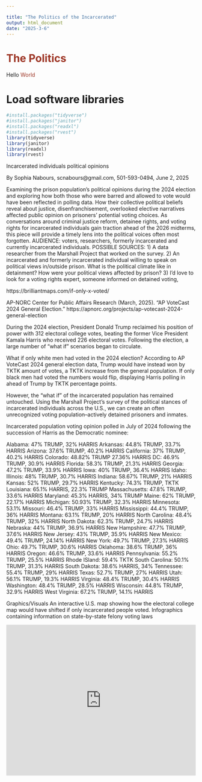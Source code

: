 ```yaml
---

title: "The Politics of the Incarcerated"
output: html_document
date: "2025-3-6"
---
```


<style>
  .color{
  color:#9d3525;
}
</style>

<h1 class="color">The Politics</h1>

<p> Hello <span class="color">World</span><p>

# Load software libraries
```r
#install.packages("tidyverse")
#install.packages("janitor")
#install.packages("readxl")
#install.packages("rvest")
library(tidyverse)
library(janitor)
library(readxl)
library(rvest)

```
Incarcerated individuals political opinions


By Sophia Nabours, scnabours@gmail.com, 501-593-0494, June 2, 2025

Examining the prison population’s political opinions during the 2024 election and exploring how both those who were barred and allowed to vote would have been reflected in polling data. How their collective political beliefs reveal about justice, disenfranchisement, overlooked elective narratives affected public opinion on prisoners’ potential voting choices. 
As conversations around criminal justice reform, detainee rights, and voting rights for incarcerated individuals gain traction ahead of the 2026 midterms, this piece will provide a timely lens into the political voices often most forgotten.
AUDIENCE: voters, researchers, formerly incarcerated and currently incarcerated individuals.
POSSIBLE SOURCES: 1) A data researcher from the Marshall Project that worked on the survey. 2) An incarcerated and formerly incarcerated individual willing to speak on political views in/outside prison. What is the political climate like in detainment? How were your political views affected by prison? 3) I’d love to look for a voting rights expert, someone informed on detained voting, 

https://brilliantmaps.com/if-only-x-voted/

AP-NORC Center for Public Affairs Research (March, 2025). “AP VoteCast 2024 General Election.” https://apnorc.org/projects/ap-votecast-2024-general-election


During the 2024 election, President Donald Trump reclaimed his position of power with 312 electoral college votes, beating the former Vice President Kamala Harris who received 226 electoral votes. Following the election, a large number of “what if” scenarios began to circulate. 

What if only white men had voted in the 2024 election? According to AP VoteCast 2024 general election data, Trump would have instead won by TKTK amount of votes, a TKTK increase from the general population. If only black men had voted the numbers would flip, displaying Harris polling in ahead of Trump by TKTK percentage points. 

However, the “what if” of the incarcerated population has remained untouched. Using the Marshall Project’s survey of the political stances of incarcerated individuals across the U.S., we can create an often unrecognized voting population–actively detained prisoners and inmates.  

Incarcerated population voting opinion polled in July of 2024 following the succession of Harris as the Democratic nominee: 


Alabama: 47% TRUMP, 32% HARRIS
Arkansas: 44.8% TRUMP, 33.7% HARRIS
Arizona: 37.6% TRUMP, 40.2% HARRIS
California: 37% TRUMP, 40.2% HARRIS
Colorado: 48.82% TRUMP 27.36% HARRIS
DC: 46.9% TRUMP, 30.9% HARRIS
Florida: 58.3% TRUMP, 21.3% HARRIS
Georgia: 47.2% TRUMP, 33.9% HARRIS
Iowa: 40% TRUMP, 36.4% HARRIS
Idaho: 
Illinois: 48% TRUMP, 30.7% HARRIS
Indiana: 58.67% TRUMP, 21% HARRIS
Kansas: 52% TRUMP, 29.7% HARRIS
Kentucky: 74.3% TRUMP, TKTK
Louisiana: 65.1% HARRIS, 22.3% TRUMP
Massachusetts: 47.8% TRUMP, 33.6% HARRIS
Maryland: 45.3% HARRIS, 34% TRUMP
Maine: 62% TRUMP, 22.17% HARRIS
Michigan: 50.93% TRUMP, 32.3% HARRIS
Minnesota: 53.1%
Missouri: 46.4% TRUMP, 33% HARRIS
Mississippi: 44.4% TRUMP, 36% HARRIS
Montana: 63.1% TRUMP, 20% HARRIS
North Carolina: 48.4% TRUMP, 32% HARRIS
North Dakota: 62.3% TRUMP, 24.7% HARRIS
Nebraska: 44% TRUMP, 36.9% HARRIS
New Hampshire: 47.7% TRUMP, 37.6% HARRIS
New Jersey: 43% TRUMP, 35.9% HARRIS
New Mexico: 49.4% TRUMP, 24.14% HARRIS
New York: 49.7% TRUMP, 27.3% HARRIS
Ohio: 49.7% TRUMP, 30.6% HARRIS
Oklahoma: 38.6% TRUMP, 36% HARRIS
Oregon: 46.6% TRUMP, 33.6% HARRIS
Pennsylvania: 55.2% TRUMP, 25.5% HARRIS
Rhode ISland: 59.4% TKTK
South Carolina: 50.1% TRUMP, 31.3% HARRIS
South Dakota: 38.6% HARRIS, 34%
Tennessee: 55.4% TRUMP, 29% HARRIS
Texas: 52.7% TRUMP, 27% HARRIS
Utah: 56.1% TRUMP, 19.3% HARRIS
Virginia: 48.4% TRUMP, 30.4% HARRIS
Washington: 48.4% TRUMP, 28.5% HARRIS
Wisconsin: 44.8% TRUMP, 32.9% HARRIS
West Virginia: 67.2% TRUMP, 14.1% HARRIS

Graphics/Visuals
An interactive U.S. map showing how the electoral college map would have shifted if only incarcerated people voted. 
Infographics containing information on state-by-state felony voting laws








<iframe title="[ Insert title here ]" aria-label="Map" id="datawrapper-chart-Ly7uj" src="https://datawrapper.dwcdn.net/Ly7uj/3/" scrolling="no" frameborder="0" style="width: 0; min-width: 100% !important; border: none;" height="400" data-external="1"></iframe><script type="text/javascript">!function(){"use strict";window.addEventListener("message",(function(a){if(void 0!==a.data["datawrapper-height"]){var e=document.querySelectorAll("iframe");for(var t in a.data["datawrapper-height"])for(var r,i=0;r=e[i];i++)if(r.contentWindow===a.source){var d=a.data["datawrapper-height"][t]+"px";r.style.height=d}}}))}();
</script>

